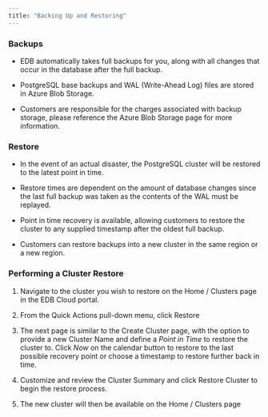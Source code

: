 ```yaml
---
title: "Backing Up and Restoring"
---
```


### Backups

- EDB automatically takes full backups for you, along with all changes that occur in the database after the full backup.

- PostgreSQL base backups and WAL (Write-Ahead Log) files are stored in Azure Blob Storage.

- Customers are responsible for the charges associated with backup storage, please reference the Azure Blob Storage page for more information.

### Restore

- In the event of an actual disaster, the PostgreSQL cluster will be restored to the latest point in time.

- Restore times are dependent on the amount of database changes since the last full backup was taken as the contents of the WAL must be replayed.

- Point in time recovery is available, allowing customers to restore the cluster to any supplied timestamp after the oldest full backup.

- Customers can restore backups into a new cluster in the same region or a new region.

### Performing a Cluster Restore

1. Navigate to the cluster you wish to restore on the Home / Clusters page in the EDB Cloud portal. 

2. From the Quick Actions pull-down menu, click Restore

3. The next page is similar to the Create Cluster page, with the option to provide a new Cluster Name and define a *Point in Time* to restore the cluster to. Click *Now* on the calendar button to restore to the last possible recovery point or choose a timestamp to restore further back in time. 

4. Customize and review the Cluster Summary and click Restore Cluster to begin the restore process.  

5. The new cluster will then be available on the Home / Clusters page

